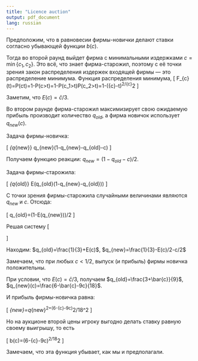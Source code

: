 ```yaml
---
title: "Licence auction"
output: pdf_document
lang: russian
---
```


Предположим, что в равновесии фирмы-новички делают ставки согласно убывающей функции $b(c)$.

Тогда во второй раунд выйдет фирма с минимальными издержками $c=\min\{c_1,c_2\}$. Это всё, что знает фирма-старожил, поэтому с её точки зрения закон распределения издержек входящей фирмы --- это распределение минимума. Функция распределения минимума, 
\[
F_{c}(t)=P(c\leq t)=1-P(c>t)=1-P(c_1>t)P(c_2>t)=1-(\bar{c}-t)^2/\bar{c}^2
\]

Заметим, что $E(c)=\bar{c}/3$.

Во втором раунде фирма-старожил максимизирует свою ожидаемую прибыль производит количество $q_{old}$, а фирма новичок использует $q_{new}(c)$. 


Задача фирмы-новичка:

\[
\max_{q_{new}} q_{new}\cdot (1-q_{new}-q_{old}-c)
\]

Получаем функцию реакции: $q_{new}=(1-q_{old}-c)/2$.


Задача фирмы-старожила:

\[
\max_{q_{old}} E(q_{old}\cdot (1-q_{new}-q_{old}))
\]

С точки зрения фирмы-старожила случайными величинами являются $q_{new}$ и $c$. Отсюда:

\[
q_{old}=(1-E(q_{new}))/2
\]

Решая систему
\[
\begin{cases}
q_{new}=(1-q_{old}-c)/2 \\
q_{old}=(1-E(q_{new}))/2 \\
\end{cases}
\]

Находим: $q_{old}=\frac{1}{3}+E(c)$, $q_{new}=\frac{1}{3}-E(c)/2-c/2$

Замечаем, что при любых $c<1/2$, выпуск (и прибыль) фирмы новичка положительны. 

При условии, что $E(c)=\bar{c}/3$, получаем 
<!--$q_{old}=\frac{1+\bar{c}}{3}$, $q_{new}(c)=\frac{2-\bar{c}-3c}{6}$--> 
$q_{old}=\frac{3+\bar{c}}{9}$, $q_{new}(c)=\frac{6-\bar{c}-9c}{18}$.

И прибыль фирмы-новичка равна:

\[
\pi_{new}=q_{new}^2=(6-\bar{c}-9c)^2/18^2
\]

Но на аукционе второй цены игроку выгодно делать ставку равную своему выигрышу, то есть 

\[
b(c)=(6-\bar{c}-9c)^2/18^2
\]

Замечаем, что эта функция убывает, как мы и предполагали.
